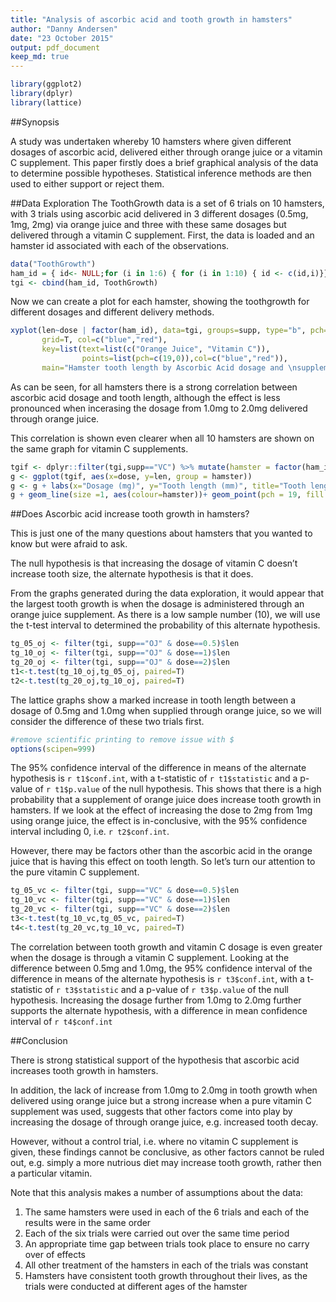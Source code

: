 ```yaml
---
title: "Analysis of ascorbic acid and tooth growth in hamsters"
author: "Danny Andersen"
date: "23 October 2015"
output: pdf_document
keep_md: true
---
```


```r
library(ggplot2)
library(dplyr)
library(lattice)
```

##Synopsis

A study was undertaken whereby 10 hamsters where given different dosages of ascorbic acid, delivered either through orange juice or a vitamin C supplement. This paper firstly does a brief graphical analysis of the data to determine possible hypotheses. Statistical inference methods are then used to either support or reject them.

##Data Exploration
The ToothGrowth data is a set of 6 trials on 10 hamsters, with 3 trials using ascorbic acid delivered in 3 different dosages (0.5mg, 1mg, 2mg) via orange juice and three with these same dosages but delivered through a vitamin C supplement. First, the data is loaded and an hamster id associated with each of the observations.
```r
data("ToothGrowth")
ham_id = { id<- NULL;for (i in 1:6) { for (i in 1:10) { id <- c(id,i)}}; id}
tgi <- cbind(ham_id, ToothGrowth)
```
Now we can create a plot for each hamster, showing the toothgrowth for different dosages and different delivery methods.

```r

xyplot(len~dose | factor(ham_id), data=tgi, groups=supp, type="b", pch=c(19,0), 
       grid=T, col=c("blue","red"), 
       key=list(text=list(c("Orange Juice", "Vitamin C")),
                points=list(pch=c(19,0)),col=c("blue","red")),
       main="Hamster tooth length by Ascorbic Acid dosage and \nsupplement type for 10 hamsters", xlab="Dosage (mg)", ylab="Tooth length (mm)")
```

As can be seen, for all hamsters there is a strong correlation between ascorbic acid dosage and tooth length, although the effect is less pronounced when incerasing the dosage from 1.0mg to 2.0mg delivered through orange juice.

This correlation is shown even clearer when all 10 hamsters are shown on the same graph for vitamin C supplements.  

```r
tgif <- dplyr::filter(tgi,supp=="VC") %>% mutate(hamster = factor(ham_id))
g <- ggplot(tgif, aes(x=dose, y=len, group = hamster))
g <- g + labs(x="Dosage (mg)", y="Tooth length (mm)", title="Tooth length by Ascorbic Acid dosage by Vitamin C \nsupplement for 10 Hamsters")
g + geom_line(size =1, aes(colour=hamster))+ geom_point(pch = 19, fill = "salmon", alpha = .5)
```

##Does Ascorbic acid increase tooth growth in hamsters?

This is just one of the many questions about hamsters that you wanted to know but were afraid to ask.

The null hypothesis is that increasing the dosage of vitamin C doesn't increase tooth size, the alternate hypothesis is that it does.

From the graphs generated during the data exploration, it would appear that the largest tooth growth is when the dosage is administered through an orange juice supplement. As there is a low sample number (10), we will use the t-test interval to determined the probability of this alternate hypothesis.

```r
tg_05_oj <- filter(tgi, supp=="OJ" & dose==0.5)$len
tg_10_oj <- filter(tgi, supp=="OJ" & dose==1)$len 
tg_20_oj <- filter(tgi, supp=="OJ" & dose==2)$len 
t1<-t.test(tg_10_oj,tg_05_oj, paired=T)
t2<-t.test(tg_20_oj,tg_10_oj, paired=T)
```

The lattice graphs show a marked increase in tooth length between a dosage of 0.5mg and 1.0mg when supplied through orange juice, so we will consider the difference of these two trials first.

```r
#remove scientific printing to remove issue with $
options(scipen=999)
```

The 95% confidence interval of the difference in means of the alternate hypothesis is `r t1$conf.int `, with a t-statistic of `r t1$statistic` and a p-value of `r t1$p.value` of the null hypothesis. This shows that there is a high probability that a supplement of orange juice does increase tooth growth in hamsters. If we look at the effect of increasing the dose to 2mg from 1mg using orange juice, the effect is in-conclusive, with the 95% confidence interval including 0, i.e. `r t2$conf.int`. 

However, there may be factors other than the ascorbic acid in the orange juice that is having this effect on tooth length. So let's turn our attention to the pure vitamin C supplement.

```r
tg_05_vc <- filter(tgi, supp=="VC" & dose==0.5)$len
tg_10_vc <- filter(tgi, supp=="VC" & dose==1)$len 
tg_20_vc <- filter(tgi, supp=="VC" & dose==2)$len 
t3<-t.test(tg_10_vc,tg_05_vc, paired=T)
t4<-t.test(tg_20_vc,tg_10_vc, paired=T)
```

The correlation between tooth growth and vitamin C dosage is even greater when the dosage is through a vitamin C supplement. Looking at the difference between 0.5mg and 1.0mg, the 95% confidence interval of the difference in means of the alternate hypothesis is `r t3$conf.int`, with a t-statistic of `r t3$statistic` and a p-value of `r t3$p.value` of the null hypothesis. Increasing the dosage further from 1.0mg to 2.0mg further supports the alternate hypothesis, with a difference in mean confidence interval of `r t4$conf.int`

##Conclusion

There is strong statistical support of the hypothesis that ascorbic acid increases tooth growth in hamsters.

In addition, the lack of increase from 1.0mg to 2.0mg in tooth growth when delivered using orange juice but a strong increase when a pure vitamin C supplement was used, suggests that other factors come into play by increasing the dosage of through orange juice, e.g. increased tooth decay.

However, without a control trial, i.e. where no vitamin C supplement is given, these findings cannot be conclusive, as other factors cannot be ruled out, e.g. simply a more nutrious diet may increase tooth growth, rather then a particular vitamin. 

Note that this analysis makes a number of assumptions about the data:

1. The same hamsters were used in each of the 6 trials and each of the results were in the same order
2. Each of the six trials were carried out over the same time period
3. An appropriate time gap between trials took place to ensure no carry over of effects
4. All other treatment of the hamsters in each of the trials was constant
5. Hamsters have consistent tooth growth throughout their lives, as the trials were conducted at different ages of the hamster







